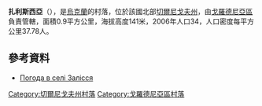 {{coord|51|51|19|N|31|15|7|E|scale:100000|display=title}}

'''扎利斯西亞'''（{{lang-uk|Залісся}}），是[[烏克蘭|烏克蘭]]的村落，位於該國北部[[切爾尼戈夫州|切爾尼戈夫州]]，由[[戈羅德尼亞區|戈羅德尼亞區]]負責管轄，面積0.9平方公里，海拔高度141米，2006年人口34，人口密度每平方公里37.78人。

==參考資料==
* [http://weather.in.ua/ua/chernigovskaja/8340 Погода в селі Залісся] {{Wayback|url=http://weather.in.ua/ua/chernigovskaja/8340 |date=20160305194412 }}

[[Category:切爾尼戈夫州村落|Category:切爾尼戈夫州村落]]
[[Category:戈羅德尼亞區村落|Category:戈羅德尼亞區村落]]


{{Chernihiv-geo-stub}}
